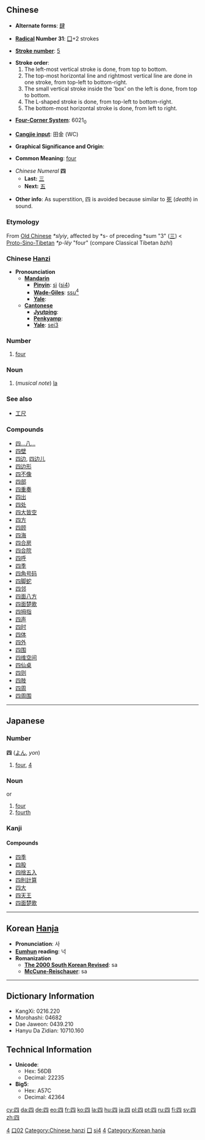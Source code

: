 ==Chinese==
* '''Alternate forms''': [[肆]]

* '''[[Wiktionary:Chinese radical index| Radical]] Number 31''': [[Wiktionary:Chinese radical index 囗|囗]]+2 strokes

* '''[[Wiktionary:Chinese total strokes index|Stroke number]]''': [[Wiktionary:Chinese total strokes index 5|5]]

*'''Stroke order''': 
*# The left-most vertical stroke is done, from top to bottom.
*# The top-most horizontal line and rightmost vertical line are done in one stroke, from top-left to bottom-right.
*# The small vertical stroke inside the 'box' on the left is done, from top to bottom.
*# The L-shaped stroke is done, from top-left to bottom-right.
*# The bottom-most horizontal stroke is done, from left to right.

* '''[[Wiktionary:Chinese four corner index|Four-Corner System]]''': 6021<sub>0</sub>

* '''[[Wiktionary:Chinese Cangjie index|Cangjie input]]''': 田金 (WC)

* '''Graphical Significance and Origin''': 

* '''Common Meaning''': [[four]]

*''Chinese Numeral'' '''四'''
**'''Last:''' [[三]]
**'''Next:''' [[五]]

* '''Other info''': As superstition, 四 is avoided because similar to [[死]] (''death'') in sound.

=== Etymology ===

From [[Old Chinese]] ''*slyiy'', affected by *s- of preceding *sum "3" ([[三]]) < [[Proto-Sino-Tibetan]] ''*p-lëy'' "four" (compare Classical Tibetan ''bzhi'')

=== Chinese [[Hanzi]] ===

*'''Pronounciation '''
**'''[[Mandarin]]'''
***'''[[Pinyin]]''': [[sì]] ([[si4]])
***'''[[Wade-Giles]]''': [[ssu4|ssu<sup>4</sup>]]
***'''[[Yale]]''': 
**'''[[Cantonese]]'''
***'''[[Jyutping]]''': 
***'''[[Penkyamp]]''': 
***'''[[Yale]]''': [[sei3]]

===Number===

# [[four]]

===Noun===

#(''musical note'') [[la]]

===See also===
*[[工尺]]

===Compounds===
*[[四…八…]]
*[[四壁]]
*[[四边]], [[四边儿]]
*[[四边形]]
*[[四不像]]
*[[四部]]
*[[四重奏]]
*[[四出]]
*[[四处]]
*[[四大皆空]]
*[[四方]]
*[[四顾]]
*[[四海]]
*[[四合房]]
*[[四合院]]
*[[四呼]]
*[[四季]]
*[[四角号码]]
*[[四脚蛇]]
*[[四邻]]
*[[四面八方]]
*[[四面楚歌]]
*[[四拇指]]
*[[四声]]
*[[四时]]
*[[四体]]
*[[四外]]
*[[四围]]
*[[四维空间]]
*[[四仙桌]]
*[[四则]]
*[[四肢]]
*[[四周]]
*[[四周围]]
  

----

== Japanese ==
===Number===
'''四''' ([[よん]], ''yon'')
# [[four]], [[4]]

[[Category:Japanese numbers|4]]

=== Noun ===
{{ja-noun|k|hira=よん|rom=yon}} or {{ja-noun|k|hira=し|rom=shi}}
# [[four]]
# [[fourth]]

===Kanji===
[[Category:Grade 1 kanji|口02]]
{{kanji
|[[し]] (''shi'')
|[[よん]] (''yon''), [[よっつ]] (''yottsu''), [[よつ]] (''yotsu''), [[よたび]] (''yotabi'')
|rs=口02}}
====Compounds====
*[[四季]]
*[[四股]]
*[[四捨五入]]
*[[四則計算]]
*[[四大]]
*[[四天王]]
*[[四面楚歌]]
 
----

== Korean [[Hanja]] ==

* '''Pronunciation''': 사
* '''[[Eumhun]] reading''': 넉
* '''Romanization'''
** '''[[The 2000 South Korean Revised Romanization|The 2000 South Korean Revised]]''': sa
** '''[[McCune-Reischauer]]''': sa

----

== Dictionary Information ==

* KangXi: 0216.220
* Morohashi: 04682
* Dae Jaweon: 0439.210
* Hanyu Da Zidian: 10710.160

== Technical Information ==

* '''Unicode''':
** Hex: 56DB
** Decimal: 22235
* '''Big5''':
** Hex: A57C
** Decimal: 42364


[[Category:Chinese hanzi]]
[[Category:zh-tw:Numbers|囗]]
[[Category:zh-cn:Numbers|si4]]
[[Category:Korean numbers|4]]
[[Category:Korean hanja]]

[[cy:四]]
[[da:四]]
[[de:四]]
[[eo:四]]
[[fr:四]]
[[ko:四]]
[[la:四]]
[[hu:四]]
[[ja:四]]
[[pl:四]]
[[pt:四]]
[[ru:四]]
[[fi:四]]
[[sv:四]]
[[zh:四]]
